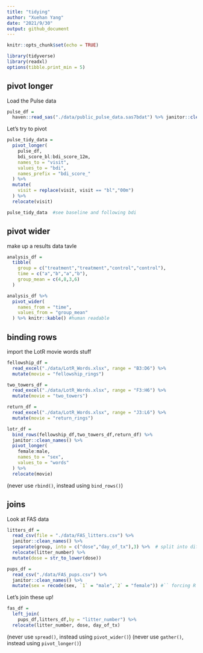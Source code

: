 ```yaml
---
title: "tidying"
author: "Xuehan Yang"
date: "2021/9/30"
output: github_document
---
```


```r
knitr::opts_chunk$set(echo = TRUE)
```

```r
library(tidyverse)
library(readxl)
options(tibble.print_min = 5)
```


## pivot longer

Load the Pulse data

```r
pulse_df = 
  haven::read_sas("./data/public_pulse_data.sas7bdat") %>% janitor::clean_names()
```

Let's try to pivot

```r
pulse_tidy_data = 
  pivot_longer(
    pulse_df,
    bdi_score_bl:bdi_score_12m,
    names_to = "visit",
    values_to = "bdi",
    names_prefix = "bdi_score_"
  ) %>% 
  mutate(
    visit = replace(visit, visit == "bl","00m")
  ) %>% 
  relocate(visit)

pulse_tidy_data  #see baseline and following bdi
```

## pivot wider

make up a results data tavle

```r
analysis_df = 
  tibble(
    group = c("treatment","treatment","control","control"),
    time = c("a","b","a","b"),
    group_mean = c(4,8,3,6)
  )

analysis_df %>% 
  pivot_wider(
    names_from = "time",
    values_from = "group_mean"
  ) %>% knitr::kable() #human readable
```


## binding rows

import the LotR movie words stuff

```r
fellowship_df = 
  read_excel("./data/LotR_Words.xlsx", range = "B3:D6") %>% 
  mutate(movie = "fellowship_rings")

two_towers_df = 
  read_excel("./data/LotR_Words.xlsx", range = "F3:H6") %>% 
  mutate(movie = "two_towers")

return_df = 
  read_excel("./data/LotR_Words.xlsx", range = "J3:L6") %>% 
  mutate(movie = "return_rings")
```



```r
lotr_df =
  bind_rows(fellowship_df,two_towers_df,return_df) %>% 
  janitor::clean_names() %>% 
  pivot_longer(
    female:male,
    names_to = "sex",
    values_to = "words"
  ) %>% 
  relocate(movie)
```

(never use `rbind()`, instead using `bind_rows()`)


## joins

Look at FAS data

```r
litters_df = 
  read_csv(file = "./data/FAS_litters.csv") %>% 
  janitor::clean_names() %>% 
  separate(group, into = c("dose","day_of_tx"),3) %>%  # split into differrent columns
  relocate(litter_number) %>% 
  mutate(dose = str_to_lower(dose))

pups_df = 
  read_csv("./data/FAS_pups.csv") %>% 
  janitor::clean_names() %>% 
  mutate(sex = recode(sex, `1` = "male",`2` = "female")) #`` forcing R to recognise
```


Let's join these up!

```r
fas_df = 
  left_join(
    pups_df,litters_df,by = "litter_number") %>% 
  relocate(litter_number, dose, day_of_tx)
```

(never use `spread()`, instead using `pivot_wider()`)
(never use `gather()`, instead using `pivot_longer()`)









